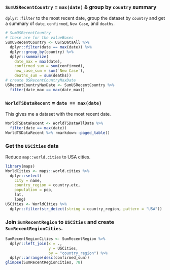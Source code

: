 







### `SumUSRecentCountry` = `max(date)` & group by `country` summary

`dplyr::filter` to the most recent date, group the dataset by `country` and get a summary of `date`, `confirmed`, `New Case`, and `deaths`.

```r
# SumUSRecentCountry
# these are for the valueBoxes
SumUSRecentCountry <- USTSDataAll %>%
  dplyr::filter(date == max(date)) %>%
  dplyr::group_by(country) %>%
  dplyr::summarize(
    date_max = max(date),
    confirmed_sum = sum(confirmed),
    new_case_sum = sum(`New Case`),
    deaths_sum = sum(deaths))
# create USRecentCountryMaxDate
USRecentCountryMaxDate <- SumUSRecentCountry %>%
  filter(date_max == max(date_max))
```


### `WorldTSDataRecent` = `date == max(date)`

This gives me a dataset with the most recent date.

```r
WorldTSDataRecent <- WorldTSDataAllDate %>%
  filter(date == max(date))
WorldTSDataRecent %>% rmarkdown::paged_table()
```

### Get the `USCities` data

Reduce `map::world.cities` to USA cities.

```r
library(maps)
WorldCities <- maps::world.cities %>%
  dplyr::select(
    city = name,
    country_region = country.etc,
    population = pop,
    lat,
    long)
USCities <- WorldCities %>%
  dplyr::filter(str_detect(string = country_region, pattern = "USA"))
```

### Join `SumRecentRegion` to `USCities` and create `SumRecentRegionCities`.

```r
SumRecentRegionCities <- SumRecentRegion %>%
  dplyr::left_join(x = .,
                   y = USCities,
                   by = "country_region") %>%
  dplyr::arrange(desc(confirmed_sum))
glimpse(SumRecentRegionCities, 78)
```

